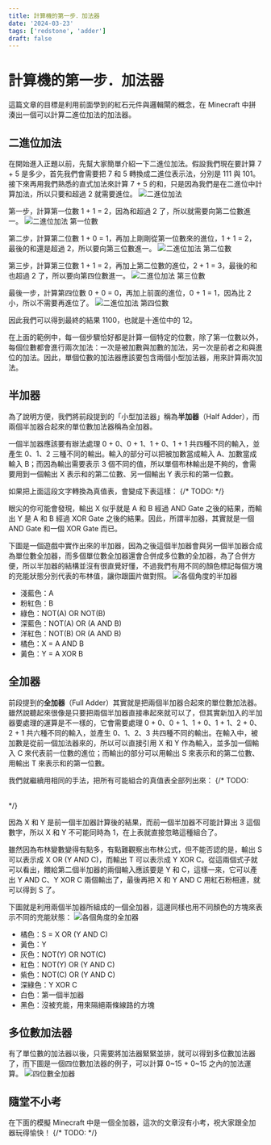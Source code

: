 ```yaml
---
title: 計算機的第一步．加法器
date: '2024-03-23'
tags: ['redstone', 'adder']
draft: false
---
```



# 計算機的第一步．加法器
這篇文章的目標是利用前面學到的紅石元件與邏輯閘的概念，在 Minecraft 中拼湊出一個可以計算二進位加法的加法器。

## 二進位加法
在開始進入正題以前，先幫大家簡單介紹一下二進位加法。假設我們現在要計算 7 + 5 是多少，首先我們會需要把 7 和 5 轉換成二進位表示法，分別是 111 與 101。接下來再用我們熟悉的直式加法來計算 7 + 5 的和，只是因為我們是在二進位中計算加法，所以只要和超過 2 就需要進位。
<Image src="/images/tutorials/adder/add-example-0.png" alt="二進位加法" width={500} priority />

第一步，計算第一位數 1 + 1 = 2，因為和超過 2 了，所以就需要向第二位數進一。
<Image src="/images/tutorials/adder/add-example-1.png" alt="二進位加法 第一位數" width={500} />

第二步，計算第二位數 1 + 0 = 1，再加上剛剛從第一位數來的進位，1 + 1 = 2，最後的和還是超過 2，所以要向第三位數進一。
<Image src="/images/tutorials/adder/add-example-2.png" alt="二進位加法 第二位數" width={500} />

第三步，計算第三位數 1 + 1 = 2，再加上第二位數的進位，2 + 1 = 3，最後的和也超過 2 了，所以要向第四位數進一。
<Image src="/images/tutorials/adder/add-example-3.png" alt="二進位加法 第三位數" width={500} />

最後一步，計算第四位數 0 + 0 = 0，再加上前面的進位，0 + 1 = 1，因為比 2 小，所以不需要再進位了。
<Image src="/images/tutorials/adder/add-example-4.png" alt="二進位加法 第四位數" width={500} />

因此我們可以得到最終的結果 1100，也就是十進位中的 12。

在上面的範例中，每一個步驟恰好都是計算一個特定的位數，除了第一位數以外，每個位數都會進行兩次加法：一次是被加數與加數的加法，另一次是前者之和與進位的加法。因此，單個位數的加法器應該要包含兩個小型加法器，用來計算兩次加法。



## 半加器
為了說明方便，我們將前段提到的「小型加法器」稱為**半加器**（Half Adder），而兩個半加器合起來的單位數加法器稱為全加器。

一個半加器應該要有辦法處理 0 + 0、0 + 1、1 + 0、1 + 1 共四種不同的輸入，並產生 0、1、2 三種不同的輸出。輸入的部分可以把被加數當成輸入 A、加數當成輸入 B；而因為輸出需要表示 3 個不同的值，所以單個布林輸出是不夠的，會需要用到一個輸出 X 表示和的第二位數、另一個輸出 Y 表示和的第一位數。

如果把上面這段文字轉換為真值表，會變成下表這樣：
{/* TODO: <Table content={tableData.halfAdder} /> */}

眼尖的你可能會發現，輸出 X 似乎就是 A 和 B 經過 AND Gate 之後的結果，而輸出 Y 是 A 和 B 經過 XOR Gate 之後的結果。因此，所謂半加器，其實就是一個 AND Gate 和一個 XOR Gate 而已。

下圖是一個遊戲中實作出來的半加器，因為之後這個半加器會與另一個半加器合成為單位數全加器，而多個單位數全加器還會合併成多位數的全加器，為了合併方便，所以半加器的結構並沒有很直覺好懂，不過我們有用不同的顏色標記每個方塊的充能狀態分別代表的布林值，讓你跟圖片做對照。
<Image src="/images/tutorials/adder/half-adder.png" alt="各個角度的半加器" width={500} />

- 淺藍色：A
- 粉紅色：B
- 綠色：NOT(A) OR NOT(B)
- 深藍色：NOT(A) OR (A AND B)
- 洋紅色：NOT(B) OR (A AND B)
- 橘色：X = A AND B
- 黃色：Y = A XOR B

## 全加器
前段提到的**全加器**（Full Adder）其實就是把兩個半加器合起來的單位數加法器。雖然說聽起來很像是只要把兩個半加器直接串起來就可以了，但其實新加入的半加器要處理的運算是不一樣的，它會需要處理 0 + 0、0 + 1、1 + 0、1 + 1、2 + 0、2 + 1 共六種不同的輸入，並產生 0、1、2、3 共四種不同的輸出。在輸入中，被加數是從前一個加法器來的，所以可以直接引用 X 和 Y 作為輸入，並多加一個輸入 C 來代表前一位數的進位；而輸出的部分可以用輸出 S 來表示和的第二位數、用輸出 T 來表示和的第一位數。

我們就繼續用相同的手法，把所有可能組合的真值表全部列出來：
{/* TODO: <Table content={tableData.fullAdder} /> */}

因為 X 和 Y 是前一個半加器計算後的結果，而前一個半加器不可能計算出 3 這個數字，所以 X 和 Y 不可能同時為 1，在上表就直接忽略這種組合了。

雖然因為布林變數變得有點多，有點難觀察出布林公式，但不能否認的是，輸出 S 可以表示成 X OR (Y AND C)，而輸出 T 可以表示成 Y XOR C。從這兩個式子就可以看出，餵給第二個半加器的兩個輸入應該要是 Y 和 C，這樣一來，它可以產出 Y AND C、Y XOR C 兩個輸出了，最後再把 X 和 Y AND C 用紅石粉相連，就可以得到 S 了。

下圖就是利用兩個半加器所組成的一個全加器，這邊同樣也用不同顏色的方塊來表示不同的充能狀態：
<Image src="/images/tutorials/adder/full-adder.png" alt="各個角度的全加器" width={500} />

- 橘色：S = X OR (Y AND C)
- 黃色：Y
- 灰色：NOT(Y) OR NOT(C)
- 紅色：NOT(Y) OR (Y AND C)
- 紫色：NOT(C) OR (Y AND C)
- 深綠色：Y XOR C
- 白色：第一個半加器
- 黑色：沒被充能，用來隔絕兩條線路的方塊

## 多位數加法器
有了單位數的加法器以後，只需要將加法器緊緊並排，就可以得到多位數加法器了，而下圖是一個四位數加法器的例子，可以計算 0~15 + 0~15 之內的加法運算。
<Image src="/images/tutorials/adder/4-bits-adder.png" alt="四位數全加器" width={500} />

## 隨堂不小考
在下面的模擬 Minecraft 中是一個全加器，這次的文章沒有小考，祝大家跟全加器玩得愉快！
{/* TODO: <Canvas canvasHeight={500} canvasWidth={500} preLoadData={Official_Map_5}> */}
